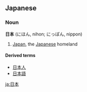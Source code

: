==Japanese==
===Noun===
'''日本''' (にほん, nihon; にっぽん, nippon)

#[[Japan]], the [[Japanese]] homeland

====Derived terms====
*[[日本人]]
*[[日本語]]

[[ja:日本]]